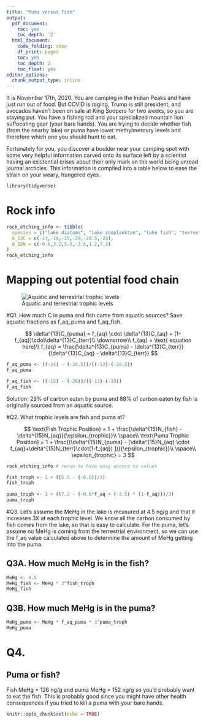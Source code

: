 ```yaml
---
title: "Puma versus fish"
output:
  pdf_document:
    toc: yes
    toc_depth: '2'
  html_document:
    code_folding: show
    df_print: paged
    toc: yes
    toc_depth: 2
    toc_float: yes
editor_options:
  chunk_output_type: inline
---
```


It is November 17th, 2020. You are camping in the Indian Peaks and have just run out of food. But COVID is raging, Trump is still president, and avocados haven't been on sale at King Soopers for two weeks, so you are staying put. You have a fishing rod and your specialized mountain lion suffocating gear (your bare hands). You are trying to decide whether fish (from the nearby lake) or puma have lower methylmercury levels and therefore which one you should hunt to eat. 

Fortunately for you, you discover a boulder near your camping spot with some very helpful information carved onto its surface left by a scientist having an existential crises about their only mark on the world being unread journal arcticles. This information is compiled into a table below to ease the strain on your weary, hungered eyes. 

```r
library(tidyverse)
```

# Rock info

```r
rock_etching_info <- tibble(
  species = c("lake diatoms", "lake zooplankton", "lake fish", "terrestrial vegetation", "spiders", "puma"),
  d_13C = c(-13,-14,-15,-29,-28.5,-24),
  d_15N = c(-0.6,3.2,5.5,-3.5,1.2,7.2)
)
rock_etching_info
```

# Mapping out potential food chain 

![Aquatic and terrestrial trophic levels](trophic_levels.png)


#Q1. How much C in puma and fish came from aquatic sources? Save aquatic fractions as f_aq_puma and f_aq_fish.

$$
\delta^{13}C_{puma} = f_{aq} \cdot \delta^{13}C_{aq} + (1-f_{aq})\cdot\delta^{13}C_{terr}\\
\downarrow\\
f_{aq} = \text{ equation here}\\
f_{aq} = \frac{\delta^{13}C_{puma} - \delta^{13}C_{terr}}{\delta^{13}C_{aq} - \delta^{13}C_{terr}}
$$
```r
f_aq_puma <- ((-24) - (-28.5))/((-13)-(-28.5))
f_aq_puma

f_aq_fish <- ((-15) - (-29))/((-13)-(-29))
f_aq_fish
```


Solution: 29% of carbon eaten by puma and 88% of carbon eaten by fish is originally sourced from an aquatic source.

#Q2. What trophic levels are fish and puma at? 

$$
\text{Fish Trophic Position} = 1 + \frac{\delta^{15}N_{fish} - \delta^{15}N_{aq}}{\epsilon_{trophic}}\\
\space\\
\text{Puma Trophic Position} = 1 + \frac{(\delta^{15}N_{puma} - [\delta^{15}N_{aq} \cdot f_{aq}+\delta^{15}N_{terr}\cdot(1-f_{aq}) ])}{\epsilon_{trophic}}\\
\space\\
\epsilon_{trophic} = 3 
$$

```r
rock_etching_info # rerun to have easy access to values 

fish_troph <- 1 + ((5.5 - (-0.6))/3)
fish_troph
  
puma_troph <- 1 + ((7.2 - (-0.6*f_aq + (-3.5) * (1-f_aq)))/3) 
puma_troph
```

#Q3. Let's assume the MeHg in the lake is measured at 4.5 ng/g and that it increases 3X at each trophic level. We know all the carbon consumed by fish comes from the lake, so that is easy to calculate. For the puma, let's assume no MeHg is coming from the terrestrial environment, so we can use the f_aq value calculated above to determine the amount of MeHg getting into the puma. 

## Q3A. How much MeHg is in the fish?

```r
MeHg <- 4.5 
MeHg_fish <- MeHg * 3^fish_troph
MeHg_fish
```


## Q3B. How much MeHg is in the puma? 

```r
MeHg_puma <- MeHg * f_aq_puma * 3^puma_troph
MeHg_puma
```

# Q4.

## Puma or fish? 

Fish MeHg = 126 ng/g and puma MeHg = 152 ng/g so you'd probably want to eat the fish. This is probably good since you might have other health consequences if you tried to kill a puma with your bare hands. 

```r
knitr::opts_chunk$set(echo = TRUE)
```

